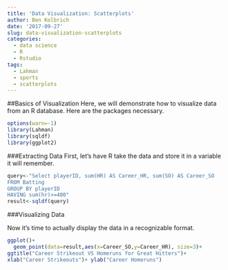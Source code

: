 ```yaml
---
title: 'Data Visualization: Scatterplots'
author: Ben Kolbrich
date: '2017-09-27'
slug: data-visualization-scatterplots
categories:
  - data science
  - R
  - Rstudio
tags:
  - Lahman
  - sports
  - scatterplots
---
```

##Basics of Visualization
Here, we will demonstrate how to visualize data from an R database. Here are the packages necessary.
```r
options(warn=-1)
library(Lahman)
library(sqldf)
library(ggplot2)

```

###Extracting Data
First, let's have R take the data and store it in a variable it will remember.
```r
query<-"Select playerID, sum(HR) AS Career_HR, sum(SO) AS Career_SO
FROM Batting
GROUP BY playerID
HAVING sum(hr)>=400"
result<-sqldf(query)
```

###Visualizing Data

Now it's time to actually display the data in a  recognizable format.
```r
ggplot()+
  geom_point(data=result,aes(x=Career_SO,y=Career_HR), size=3)+
ggtitle("Career Strikeout VS Homeruns for Great Hitters")+
xlab("Career Strikeouts")+ ylab("Career Homeruns")
```
